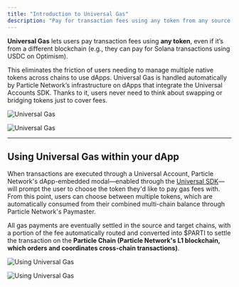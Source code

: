 ```yaml
---
title: "Introduction to Universal Gas"
description: "Pay for transaction fees using any token from any source chain."
---
```


**Universal Gas** lets users pay transaction fees using **any token**, even if it’s from a different blockchain (e.g., they can pay for Solana transactions using USDC on Optimism).

This eliminates the friction of users needing to manage multiple native tokens across chains to use dApps. Universal Gas is handled automatically by Particle Network’s infrastructure on dApps that integrate the Universal Accounts SDK. Thanks to it, users never need to think about swapping or bridging tokens just to cover fees.

<img
  className="block dark:hidden"
  src="/intro/images/universal-gas.png"
  alt="Universal Gas"
/>

<img
  className="hidden dark:block"
  src="/intro/images/universal-gas.png"
  alt="Universal Gas"
/>

---

## Using Universal Gas within your dApp

When transactions are executed through a Universal Account, Particle Network's dApp-embedded modal—enabled through the [Universal SDK](/universal-accounts/ua-reference/overview)— will prompt the user to choose the token they'd like to pay gas fees with. From this point, users can choose between multiple tokens, which are automatically consumed from their combined multi-chain balance through Particle Network's Paymaster.

All gas payments are eventually settled in the source and target chains, with a portion of the fee automatically routed and converted into $PARTI to settle the transaction on the **Particle Chain (Particle Network's L1 blockchain, which orders and coordinates cross-chain transactions)**.

<img
  className="block dark:hidden"
  src="/intro/images/using-universal-gas.jpg"
  alt="Using Universal Gas"
/>

<img
  className="hidden dark:block"
  src="/intro/images/using-universal-gas.jpg"
  alt="Using Universal Gas"
/>
